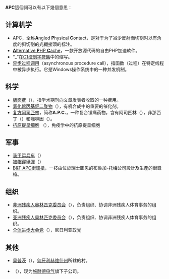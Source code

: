 '''APC'''這個詞可以有以下幾個意思：
==计算机学==
* APC，全称'''A'''ngled '''P'''hysical '''C'''ontact，是对于为了减少反射而切割时以有角度的斜切割的光纖接頭的标注。
* [[Alternative_PHP_Cache|'''A'''lternative '''P'''HP '''C'''ache]]，一款开放源代码的自由PHP加速軟件。
* “_”在[[C1控制字符集|C1控制字符集]]中的缩写。
* [[异步过程调用|异步过程调用]]（asynchronous procedure call），指函数（过程）在特定线程中被异步执行。它是Windows操作系统中的一种并发机制。 

==科学==
* [[版面费|版面费]]（{{lang-en|'''A'''rticle '''p'''rocessing '''c'''harge}}），指学术期刊向文章发表者收取的一种费用。<!-- 综合 -->
* [[氯化烯丙基鈀二聚物|氯化烯丙基鈀二聚物]]（{{lang-en|'''A'''llyl'''p'''alladium '''c'''hloride dimer}}），有机合成中的重要的催化剂。<!-- 化学 -->
* [[复方阿司匹林|复方阿司匹林]]，简称'''A.P.C.'''，一种复合镇痛药物，含有阿司匹林（{{lang-en|aspirin}}），非那西丁（{{lang-en|phenacetin}}）和咖啡因（{{lang-en|caffeine}}）。<!-- 医学 -->
* [[抗原提呈细胞|抗原提呈细胞]] （{{lang-en|'''A'''ntigen '''P'''resenting '''C'''ells}}），免疫学中的抗原提呈细胞<!-- 医学 -->

==军事==
* [[装甲运兵车|装甲运兵车]]（{{lang-en|'''A'''rmored '''P'''ersonal '''C'''arrier}}）
* [[穿甲弹|被帽穿甲彈]]（{{lang-en|'''A'''rmor '''P'''iercing '''C'''apped}}）
* [[B&T_APC衝鋒槍|B&T APC衝鋒槍]]，一枝由位於瑞士圖恩的布魯加-托梅公司設計及生產的衝鋒槍。

==组织==
* [[非洲残疾人奥林匹克委员会|非洲残疾人奥林匹克委员会]]（{{lang-en|'''A'''frican '''P'''aralympic '''C'''ommittee}}），负责组织、协调非洲残疾人体育事务的组织。
* [[亚洲残疾人奥林匹克委员会|亚洲残疾人奥林匹克委员会]]（{{lang-en|'''A'''sian '''P'''aralympic '''C'''ommittee}}），负责组织、协调非洲残疾人体育事务的组织。
* [[全体进步大会党|全体进步大会党]]（{{lang-en|'''A'''ll '''P'''rogressives '''C'''ongress}}），尼日利亚政党

==其他==
* [[奥普茨|奥普茨]]（{{lang-hu|Apc}}），[[匈牙利|匈牙利]][[赫维什州|赫维什州]]所辖的村。<!-- 地区 -->
* {{le|美国电力转换公司|APC by Schneider Electric}}（{{lang-en|'''A'''merican '''P'''ower '''C'''onversion Corporation}}），现为[[施耐德电气|施耐德电气]]旗下子公司。<!-- 公司 -->

{{disambig|Cat=三字拉丁字母縮寫消歧義}}